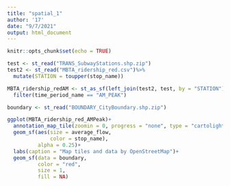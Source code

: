 ```yaml
---
title: "spatial_1"
author: '17'
date: "9/7/2021"
output: html_document
---
```


```r
knitr::opts_chunk$set(echo = TRUE)
```

```r
test <- st_read("TRANS_SubwayStations.shp.zip")
test2 <- st_read("MBTA_ridership_red.csv")%>%
  mutate(STATION = toupper(stop_name))

MBTA_ridership_redAM <- st_as_sf(left_join(test2, test, by = "STATION"))%>%
  filter(time_period_name == "AM_PEAK")
```


```r
boundary <- st_read("BOUNDARY_CityBoundary.shp.zip")

```

```r
ggplot(MBTA_ridership_red_AMPeak)+
  annotation_map_tile(zoomin = 0, progress = "none", type = "cartolight")+
  geom_sf(aes(size = average_flow,
              color = stop_name),
          alpha = 0.25)+
  labs(caption = "Map tiles and data by OpenStreetMap")+
  geom_sf(data = boundary,
          color = "red",
          size = 1,
          fill = NA)
  
```

